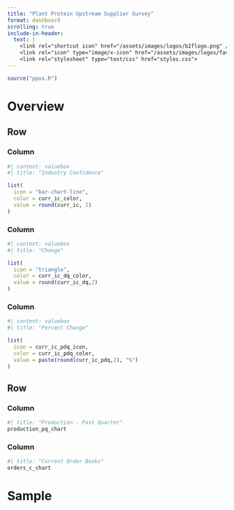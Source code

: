 ```yaml
---
title: "Plant Protein Upstream Supplier Survey"
format: dashboard
scrolling: true
include-in-header:
  text: |
    <link rel="shortcut icon" href="/assets/images/logos/b2flogo.png" />
    <link rel="icon" type="image/x-icon" href="/assets/images/logos/favicon.ico">
    <link rel="stylesheet" type="text/css" href="styles.css">
---
```


```r
source("ppus.R")
```

# Overview

## Row {height="220px"}

### Column
```r
#| content: valuebox
#| title: "Industry Confidence"

list(
  icon = "bar-chart-line",
  color = curr_ic_color,
  value = round(curr_ic, 2)
)
```

### Column

```r
#| content: valuebox
#| title: "Change"

list(
  icon = "triangle",
  color = curr_ic_dq_color,
  value = round(curr_ic_dq,2)
)
```

### Column

```r
#| content: valuebox
#| title: "Percent Change"

list(
  icon = curr_ic_pdq_icon,
  color = curr_ic_pdq_color,
  value = paste(round(curr_ic_pdq,2), "%")
)
```

## Row

### Column
```r
#| title: "Production - Past Quarter"
production_pq_chart
```

### Column

```r
#| title: "Current Order Books"
orders_c_chart
```

# Sample


